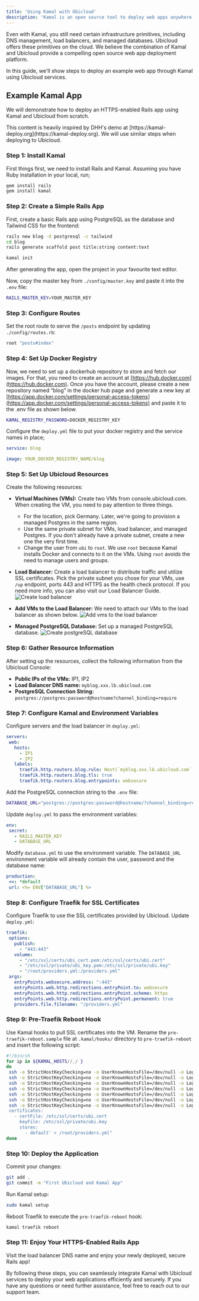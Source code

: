 ```yaml
---
title: 'Using Kamal with Ubicloud'
description: 'Kamal is an open source tool to deploy web apps anywhere. It simplifies the process of deploying and managing your web app in production with Docker.'
---
```

Even with Kamal, you still need certain infrastructure primitives, including DNS management, load balancers, and managed databases. Ubicloud offers these primitives on the cloud. We believe the combination of Kamal and Ubicloud provide a compelling open source web app deployment platform.

In this guide, we'll show steps to deploy an example web app through Kamal using Ubicloud services.

## Example Kamal App

We will demonstrate how to deploy an HTTPS-enabled Rails app using Kamal and Ubicloud from scratch.


<Note>
    This content is heavily inspired by DHH's demo at [https://kamal-deploy.org](https://kamal-deploy.org). We will use similar steps when deploying to Ubicloud.
</Note>

### Step 1: Install Kamal

First things first, we need to install Rails and Kamal. Assuming you have Ruby installation in your local, run;

```bash
gem install rails
gem install kamal
```

### Step 2: Create a Simple Rails App

First, create a basic Rails app using PostgreSQL as the database and Tailwind CSS for the frontend:

```bash
rails new blog -d postgresql -c tailwind
cd blog
rails generate scaffold post title:string content:text

kamal init
```
After generating the app, open the project in your favourite text editor.

Now, copy the master key from `./config/master.key` and paste it into the `.env` file:

```bash
RAILS_MASTER_KEY=YOUR_MASTER_KEY
```

### Step 3: Configure Routes

Set the root route to serve the `/posts` endpoint by updating `./config/routes.rb`:

```ruby
root "posts#index"
```

### Step 4: Set Up Docker Registry

Now, we need to set up a dockerhub repository to store and fetch our images. For that, you need to create an account at [https://hub.docker.com](https://hub.docker.com).
Once you have the account, please create a new repository named “blog” in the docker hub page and generate a new key at [https://app.docker.com/settings/personal-access-tokens](https://app.docker.com/settings/personal-access-tokens) and paste it to the .env file as shown below.

```bash
KAMAL_REGISTRY_PASSWORD=DOCKER_REGISTRY_KEY
```

Configure the `deploy.yml` file to put your docker registry and the service names in place;

```yaml
service: blog

image: YOUR_DOCKER_REGISTRY_NAME/blog
```

### Step 5: Set Up Ubicloud Resources

Create the following resources:

- **Virtual Machines (VMs):** Create two VMs from console.ubicloud.com. When creating the VM, you need to pay attention to three things.
    - For the location, pick Germany. Later, we're going to provision a managed Postgres in the same region.
    - Use the same private subnet for VMs, load balancer, and managed Postgres. If you don't already have a private subnet, create a new one the very first time.
    - Change the user from `ubi` to `root`. We use `root` because Kamal installs Docker and connects to it on the VMs. Using `root` avoids the need to manage users and groups.

- **Load Balancer:** Create a load balancer to distribute traffic and utilize SSL certificates. Pick the private subnet you chose for your VMs, use `/up` endpoint, ports 443 and HTTPS as the health check protocol. If you need more info, you can also visit our Load Balancer Guide.
![Create load balancer](/quickstart/using-kamal-with-ubicloud-1.png)

- **Add VMs to the Load Balancer:** We need to attach our VMs to the load balancer as shown below.
![Add vms to the load balancer](/quickstart/using-kamal-with-ubicloud-2.png)

- **Managed PostgreSQL Database:** Set up a managed PostgreSQL database.
![Create postgreSQL database](/quickstart/using-kamal-with-ubicloud-2.png)

### Step 6: Gather Resource Information

After setting up the resources, collect the following information from the Ubicloud Console:

- **Public IPs of the VMs:** IP1, IP2
- **Load Balancer DNS name:** `myblog.xxx.lb.ubicloud.com`
- **PostgreSQL Connection String:** `postgres://postgres:password@hostname?channel_binding=require`

### Step 7: Configure Kamal and Environment Variables

Configure servers and the load balancer in `deploy.yml`:

```yaml
servers:
 web:
   hosts:
     - IP1
     - IP2
   labels:
     traefik.http.routers.blog.rule: Host(`myblog.xxx.lb.ubicloud.com`)
     traefik.http.routers.blog.tls: true
     traefik.http.routers.blog.entrypoints: websecure
```

Add the PostgreSQL connection string to the `.env` file:

```bash
DATABASE_URL="postgres://postgres:password@hostname/?channel_binding=require"
```

Update `deploy.yml` to pass the environment variables:

```yaml
env:  
 secret:
   - RAILS_MASTER_KEY
   - DATABASE_URL
```

Modify `database.yml` to use the environment variable. The `DATABASE_URL` environment variable will already contain the user, password and the database name:

```yaml
production:
 <<: *default
 url: <%= ENV["DATABASE_URL"] %>
```

### Step 8: Configure Traefik for SSL Certificates

Configure Traefik to use the SSL certificates provided by Ubicloud. Update `deploy.yml`:

```yaml
traefik:
 options:
   publish:
     - "443:443"
   volume:
     - "/etc/ssl/certs/ubi_cert.pem:/etc/ssl/certs/ubi.cert"
     - "/etc/ssl/private/ubi_key.pem:/etc/ssl/private/ubi.key"
     - "/root/providers.yml:/providers.yml"
 args:
   entryPoints.websecure.address: ":443"
   entryPoints.web.http.redirections.entryPoint.to: websecure
   entryPoints.web.http.redirections.entryPoint.scheme: https
   entryPoints.web.http.redirections.entryPoint.permanent: true
   providers.file.filename: "/providers.yml"
```

### Step 9: Pre-Traefik Reboot Hook

Use Kamal hooks to pull SSL certificates into the VM. Rename the `pre-traefik-reboot.sample` file at `.kamal/hooks/` directory to `pre-traefik-reboot` and insert the following script:

```bash
#!/bin/sh
for ip in ${KAMAL_HOSTS//,/ }
do
 ssh -o StrictHostKeyChecking=no -o UserKnownHostsFile=/dev/null -o LogLevel=ERROR -o User=root $ip "rm -rf /etc/ssl/certs/ubi_cert.pem"
 ssh -o StrictHostKeyChecking=no -o UserKnownHostsFile=/dev/null -o LogLevel=ERROR -o User=root $ip "rm -rf /etc/ssl/private/ubi_key.pem"
 ssh -o StrictHostKeyChecking=no -o UserKnownHostsFile=/dev/null -o LogLevel=ERROR -o User=root $ip "rm -rf /root/providers.yml"
 ssh -o StrictHostKeyChecking=no -o UserKnownHostsFile=/dev/null -o LogLevel=ERROR -o User=root $ip "curl [FD00:0B1C:100D:5afe:CE::]:8080/load-balancer/cert.pem > /etc/ssl/certs/ubi_cert.pem"
 ssh -o StrictHostKeyChecking=no -o UserKnownHostsFile=/dev/null -o LogLevel=ERROR -o User=root $ip "curl [FD00:0B1C:100D:5afe:CE::]:8080/load-balancer/key.pem > /etc/ssl/private/ubi_key.pem"
 ssh -o StrictHostKeyChecking=no -o UserKnownHostsFile=/dev/null -o LogLevel=ERROR -o User=root $ip "touch /root/providers.yml"
 ssh -o StrictHostKeyChecking=no -o UserKnownHostsFile=/dev/null -o LogLevel=ERROR -o User=root $ip "echo 'tls:
 certificates:
   - certFile: /etc/ssl/certs/ubi.cert
     keyFile: /etc/ssl/private/ubi.key
     stores:
       - default' > /root/providers.yml"
done
```

### Step 10: Deploy the Application

Commit your changes:

```bash
git add .
git commit -m "First Ubicloud and Kamal App"
```

Run Kamal setup:

```bash
sudo kamal setup
```

Reboot Traefik to execute the `pre-traefik-reboot` hook:

```bash
kamal traefik reboot
```

### Step 11: Enjoy Your HTTPS-Enabled Rails App

Visit the load balancer DNS name and enjoy your newly deployed, secure Rails app!

By following these steps, you can seamlessly integrate Kamal with Ubicloud services to deploy your web applications efficiently and securely. If you have any questions or need further assistance, feel free to reach out to our support team.